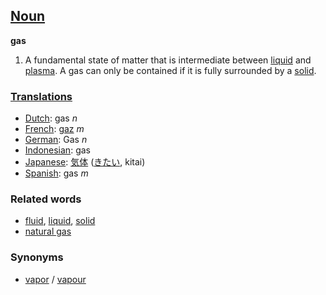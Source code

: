 ==[[Noun]]==
'''gas'''

# A fundamental state of matter that is intermediate between [[liquid]] and [[plasma]].  A gas can only be contained if it is fully surrounded by a [[solid]].

===[[Translation]]s===

*[[Dutch]]: gas ''n''
*[[French]]: [[gaz]] ''m''
*[[German]]: Gas ''n''
*[[Indonesian]]: gas
*[[Japanese]]: [[気体]] ([[きたい]], kitai)
*[[Spanish]]: gas ''m''

===Related words===
*[[fluid]], [[liquid]], [[solid]]
*[[natural gas]]

===Synonyms===
*[[vapor]] / [[vapour]]